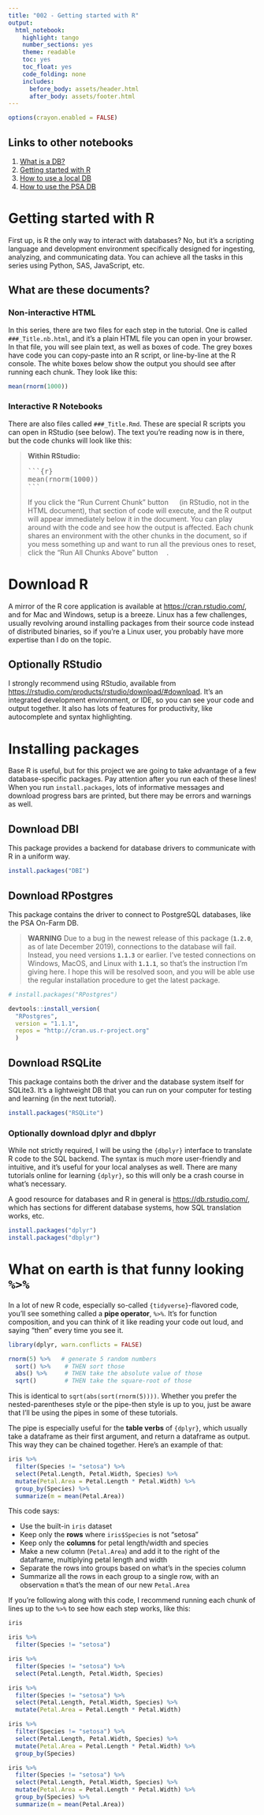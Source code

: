 ```yaml
---
title: "002 - Getting started with R"
output:
  html_notebook: 
    highlight: tango
    number_sections: yes
    theme: readable
    toc: yes
    toc_float: yes
    code_folding: none
    includes:
      before_body: assets/header.html
      after_body: assets/footer.html
---
```


```r
options(crayon.enabled = FALSE)
```

## Links to other notebooks

1. [What is a DB?](001_What_is_a_database.nb.html)
2. [Getting started with R](002_Getting_started_with_R.nb.html)
3. [How to use a local DB](003_How_to_use_a_local_DB.nb.html)
4. [How to use the PSA DB](004_How_to_use_the_PSA_DB.nb.html)

# Getting started with R

First up, is R the only way to interact with databases? No, but it's a scripting language and development environment specifically designed for ingesting, analyzing, and communicating data. You can achieve all the tasks in this series using Python, SAS, JavaScript, etc.

## What are these documents?

### Non-interactive HTML

In this series, there are two files for each step in the tutorial. One is called `###_Title.nb.html`, and it's a plain HTML file you can open in your browser. In that file, you will see plain text, as well as boxes of code. The grey boxes have code you can copy-paste into an R script, or line-by-line at the R console. The white boxes below show the output you should see after running each chunk. They look like this:

```r
mean(rnorm(1000))
```

### Interactive R Notebooks
There are also files called `###_Title.Rmd`. These are special R scripts you can open in RStudio (see below). The text you're reading now is in there, but the code chunks will look like this:

> **Within RStudio:**
> <pre>&zwj;```{r}                 <img src="assets/cog-solid.svg" style="height: 1em;">&nbsp;&nbsp;<img src="assets/caret-square-down-regular.svg" style="height: 1em;">&nbsp;&nbsp;<img src="assets/play-solid.svg" style="height: 1em;">
mean(rnorm(1000))
&zwj;```</pre>
> 
> If you click the "Run Current Chunk" button <img src="assets/play-solid.svg" style="height: 1em;"> (in RStudio, not in the HTML document), that section of code will execute, and the R output will appear immediately below it in the document. You can play around with the code and see how the output is affected. Each chunk shares an environment with the other chunks in the document, so if you mess something up and want to run all the previous ones to reset, click the "Run All Chunks Above" button <img src="assets/caret-square-down-regular.svg" style="height: 1em;">.

# Download R

A mirror of the R core application is available at [https://cran.rstudio.com/](https://cran.rstudio.com/){target="_blank"}, and for Mac and Windows, setup is a breeze. Linux has a few challenges, usually revolving around installing packages from their source code instead of distributed binaries, so if you're a Linux user, you probably have more expertise than I do on the topic.

## Optionally RStudio

I strongly recommend using RStudio, available from [https://rstudio.com/products/rstudio/download/#download](https://rstudio.com/products/rstudio/download/#download){target="_blank"}. It's an integrated development environment, or IDE, so you can see your code and output together. It also has lots of features for productivity, like autocomplete and syntax highlighting.

# Installing packages

Base R is useful, but for this project we are going to take advantage of a few database-specific packages. Pay attention after you run each of these lines! When you run `install.packages`, lots of informative messages and download progress bars are printed, but there may be errors and warnings as well.

## Download DBI

This package provides a backend for database drivers to communicate with R in a uniform way.

```r
install.packages("DBI")
```

## Download RPostgres

This package contains the driver to connect to PostgreSQL databases, like the PSA On-Farm DB.

> **WARNING** Due to a bug in the newest release of this package (**`1.2.0`**, as of late December 2019), connections to the database will fail. Instead, you need versions **`1.1.3`** or earlier. I've tested connections on Windows, MacOS, and Linux with **`1.1.1`**, so that's the instruction I'm giving here. I hope this will be resolved soon, and you will be able use the regular installation procedure to get the latest package.

```r
# install.packages("RPostgres")

devtools::install_version(
  "RPostgres", 
  version = "1.1.1", 
  repos = "http://cran.us.r-project.org"
  )
```

## Download RSQLite

This package contains both the driver and the database system itself for SQLite3. It's a lightweight DB that you can run on your computer for testing and learning (in the next tutorial).

```r
install.packages("RSQLite")
```

### Optionally download dplyr and dbplyr

While not strictly required, I will be using the `{dbplyr}` interface to translate R code to the SQL backend. The syntax is much more user-friendly and intuitive, and it's useful for your local analyses as well. There are many tutorials online for learning `{dplyr}`, so this will only be a crash course in what's necessary.

A good resource for databases and R in general is [https://db.rstudio.com/](https://db.rstudio.com/){target="_blank"}, which has sections for different database systems, how SQL translation works, etc.

```r
install.packages("dplyr")
install.packages("dbplyr")
```

# What on earth is that funny looking `%>%`

In a lot of new R code, especially so-called `{tidyverse}`-flavored code, you'll see something called a **pipe operator**, `%>%`. It's for function composition, and you can think of it like reading your code out loud, and saying "then" every time you see it.

```r
library(dplyr, warn.conflicts = FALSE)

rnorm(5) %>%   # generate 5 random numbers
  sort() %>%    # THEN sort those
  abs() %>%     # THEN take the absolute value of those
  sqrt()        # THEN take the square-root of those
```

This is identical to `sqrt(abs(sort(rnorm(5))))`. Whether you prefer the nested-parentheses style or the pipe-then style is up to you, just be aware that I'll be using the pipes in some of these tutorials.

The pipe is especially useful for the **table verbs** of `{dplyr}`, which usually take a dataframe as their first argument, and return a dataframe as output. This way they can be chained together. Here's an example of that:

```r
iris %>% 
  filter(Species != "setosa") %>% 
  select(Petal.Length, Petal.Width, Species) %>% 
  mutate(Petal.Area = Petal.Length * Petal.Width) %>% 
  group_by(Species) %>% 
  summarize(m = mean(Petal.Area))
```

This code says:

* Use the built-in `iris` dataset
* Keep only the **rows** where `iris$Species` is not "setosa"
* Keep only the **columns** for petal length/width and species
* Make a new column (`Petal.Area`) and add it to the right of the dataframe, multiplying petal length and width
* Separate the rows into groups based on what's in the species column
* Summarize all the rows in each group to a single row, with an observation `m` that's the mean of our new `Petal.Area`

If you're following along with this code, I recommend running each chunk of lines up to the `%>%` to see how each step works, like this:

```r
iris

iris %>% 
  filter(Species != "setosa") 

iris %>% 
  filter(Species != "setosa") %>% 
  select(Petal.Length, Petal.Width, Species) 

iris %>% 
  filter(Species != "setosa") %>% 
  select(Petal.Length, Petal.Width, Species) %>% 
  mutate(Petal.Area = Petal.Length * Petal.Width) 

iris %>% 
  filter(Species != "setosa") %>% 
  select(Petal.Length, Petal.Width, Species) %>% 
  mutate(Petal.Area = Petal.Length * Petal.Width) %>% 
  group_by(Species) 

iris %>% 
  filter(Species != "setosa") %>% 
  select(Petal.Length, Petal.Width, Species) %>% 
  mutate(Petal.Area = Petal.Length * Petal.Width) %>% 
  group_by(Species) %>% 
  summarize(m = mean(Petal.Area))
```
